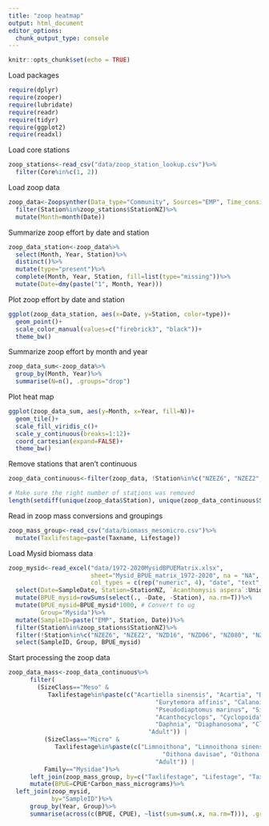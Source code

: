 ```yaml
---
title: "zoop heatmap"
output: html_document
editor_options: 
  chunk_output_type: console
---
```


```r
knitr::opts_chunk$set(echo = TRUE)
```

Load packages
```r
require(dplyr)
require(zooper)
require(lubridate)
require(readr)
require(tidyr)
require(ggplot2)
require(readxl)
```

Load core stations
```r
zoop_stations<-read_csv("data/zoop_station_lookup.csv")%>%
  filter(Core%in%c(1, 2))
```

Load zoop data
```r
zoop_data<-Zoopsynther(Data_type="Community", Sources="EMP", Time_consistency = TRUE)%>%
  filter(Station%in%zoop_stations$StationNZ)%>%
  mutate(Month=month(Date))
```

Summarize zoop effort by date and station
```r
zoop_data_station<-zoop_data%>%
  select(Month, Year, Station)%>%
  distinct()%>%
  mutate(type="present")%>%
  complete(Month, Year, Station, fill=list(type="missing"))%>%
  mutate(Date=dmy(paste("1", Month, Year)))
```

Plot zoop effort by date and station
```r
ggplot(zoop_data_station, aes(x=Date, y=Station, color=type))+
  geom_point()+
  scale_color_manual(values=c("firebrick3", "black"))+
  theme_bw()
```


Summarize zoop effort by month and year
```r
zoop_data_sum<-zoop_data%>%
  group_by(Month, Year)%>%
  summarise(N=n(), .groups="drop")
```

Plot heat map
```r
ggplot(zoop_data_sum, aes(y=Month, x=Year, fill=N))+
  geom_tile()+
  scale_fill_viridis_c()+
  scale_y_continuous(breaks=1:12)+
  coord_cartesian(expand=FALSE)+
  theme_bw()
```

Remove stations that aren't continuous
```r
zoop_data_continuous<-filter(zoop_data, !Station%in%c("NZEZ6", "NZEZ2", "NZD16", "NZD06", "NZ080", "NZ042"))

# Make sure the right number of stations was removed
length(setdiff(unique(zoop_data$Station), unique(zoop_data_continuous$Station)))==6
```

Read in zoop mass conversions and groupings
```r
zoop_mass_group<-read_csv("data/biomass_mesomicro.csv")%>%
  mutate(Taxlifestage=paste(Taxname, Lifestage))
```

Load Mysid biomass data
```r
zoop_mysid<-read_excel("data/1972-2020MysidBPUEMatrix.xlsx",
                       sheet="Mysid_BPUE_matrix_1972-2020", na = "NA",
                       col_types = c(rep("numeric", 4), "date", "text", "text", rep("text", 7), rep("numeric", 8)))%>%
  select(Date=SampleDate, Station=StationNZ, `Acanthomysis aspera`:Unidentified)%>%
  mutate(BPUE_mysid=rowSums(select(., -Date, -Station), na.rm=T))%>%
  mutate(BPUE_mysid=BPUE_mysid*1000, # Convert to ug
         Group="Mysida")%>%
  mutate(SampleID=paste("EMP", Station, Date))%>%
  filter(Station%in%zoop_stations$StationNZ)%>%
  filter(!Station%in%c("NZEZ6", "NZEZ2", "NZD16", "NZD06", "NZ080", "NZ042"))%>%
  select(SampleID, Group, BPUE_mysid)
```


Start processing the zoop data
```r
zoop_data_mass<-zoop_data_continuous%>%
      filter(
        (SizeClass=="Meso" & 
           Taxlifestage%in%paste(c("Acartiella sinensis", "Acartia", "Diaptomidae", 
                                         "Eurytemora affinis", "Calanoida", "Pseudodiaptomus forbesi", 
                                         "Pseudodiaptomus marinus", "Sinocalanus doerrii", "Tortanus", 
                                         "Acanthocyclops", "Cyclopoida", "Bosmina longirostris", 
                                         "Daphnia", "Diaphanosoma", "Cladocera"), 
                                       "Adult")) | 
          (SizeClass=="Micro" & 
             Taxlifestage%in%paste(c("Limnoithona", "Limnoithona sinensis", "Limnoithona tetraspina", 
                                           "Oithona davisae", "Oithona similis", "Oithona"), 
                                         "Adult")) |
          Family=="Mysidae")%>%
      left_join(zoop_mass_group, by=c("Taxlifestage", "Lifestage", "Taxname"))%>%
      mutate(BPUE=CPUE*Carbon_mass_micrograms)%>%
  left_join(zoop_mysid, 
            by="SampleID")%>%
      group_by(Year, Group)%>%
      summarise(across(c(BPUE, CPUE), ~list(sum=sum(.x, na.rm=T))), .groups="drop")
```

